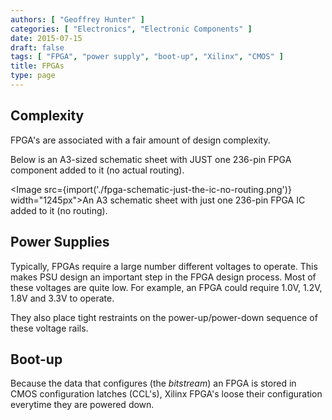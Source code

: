 ```yaml
---
authors: [ "Geoffrey Hunter" ]
categories: [ "Electronics", "Electronic Components" ]
date: 2015-07-15
draft: false
tags: [ "FPGA", "power supply", "boot-up", "Xilinx", "CMOS" ]
title: FPGAs
type: page
---
```



## Complexity

FPGA's are associated with a fair amount of design complexity.

Below is an A3-sized schematic sheet with JUST one 236-pin FPGA component added to it (no actual routing).

<Image src={import('./fpga-schematic-just-the-ic-no-routing.png')} width="1245px">An A3 schematic sheet with just one 236-pin FPGA IC added to it (no routing).</Image>

## Power Supplies

Typically, FPGAs require a large number different voltages to operate. This makes PSU design an important step in the FPGA design process. Most of these voltages are quite low. For example, an FPGA could require 1.0V, 1.2V, 1.8V and 3.3V to operate.

They also place tight restraints on the power-up/power-down sequence of these voltage rails.

## Boot-up

Because the data that configures (the _bitstream_) an FPGA is stored in CMOS configuration latches (CCL's), Xilinx FPGA's loose their configuration everytime they are powered down.

